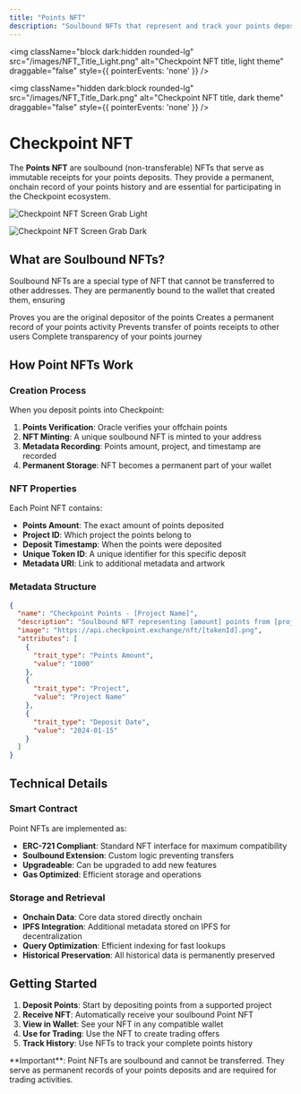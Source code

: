 ```yaml
---
title: "Points NFT"
description: "Soulbound NFTs that represent and track your points deposits"
---
```

<img 
  className="block dark:hidden rounded-lg" 
  src="/images/NFT_Title_Light.png" 
  alt="Checkpoint NFT title, light theme"
  draggable="false"
  style={{ pointerEvents: 'none' }}
/>

<img 
  className="hidden dark:block rounded-lg" 
  src="/images/NFT_Title_Dark.png" 
  alt="Checkpoint NFT title, dark theme"
  draggable="false"
  style={{ pointerEvents: 'none' }}
/>

# Checkpoint NFT

The **Points NFT** are soulbound (non-transferable) NFTs that serve as immutable receipts for your points deposits. They provide a permanent, onchain record of your points history and are essential for participating in the Checkpoint ecosystem.

<img 
  className="block dark:hidden rounded-lg" 
  src="/images/NFT_Screen_Light.png" 
  alt="Checkpoint NFT Screen Grab Light"
/>

<img 
  className="hidden dark:block rounded-lg" 
  src="/images/NFT_Screen_Dark.png" 
  alt="Checkpoint NFT Screen Grab Dark"
/>


## What are Soulbound NFTs?

Soulbound NFTs are a special type of NFT that cannot be transferred to other addresses. They are permanently bound to the wallet that created them, ensuring


<CardGroup cols={2}>
  <Card title="Authentic Ownership" icon="id-card">
    Proves you are the original depositor of the points
  </Card>
  <Card title="Immutable History" icon="timeline">
    Creates a permanent record of your points activity
  </Card>
  <Card title="Fraud Prevention" icon="receipt">
    Prevents transfer of points receipts to other users
  </Card>
  <Card title="Audit Trail" icon="swatchbook">
    Complete transparency of your points journey
  </Card>
</CardGroup>


## How Point NFTs Work

### Creation Process

When you deposit points into Checkpoint:

1. **Points Verification**: Oracle verifies your offchain points
2. **NFT Minting**: A unique soulbound NFT is minted to your address
3. **Metadata Recording**: Points amount, project, and timestamp are recorded
4. **Permanent Storage**: NFT becomes a permanent part of your wallet

### NFT Properties

Each Point NFT contains:

- **Points Amount**: The exact amount of points deposited
- **Project ID**: Which project the points belong to
- **Deposit Timestamp**: When the points were deposited
- **Unique Token ID**: A unique identifier for this specific deposit
- **Metadata URI**: Link to additional metadata and artwork

### Metadata Structure

```json
{
  "name": "Checkpoint Points - [Project Name]",
  "description": "Soulbound NFT representing [amount] points from [project]",
  "image": "https://api.checkpoint.exchange/nft/[tokenId].png",
  "attributes": [
    {
      "trait_type": "Points Amount",
      "value": "1000"
    },
    {
      "trait_type": "Project",
      "value": "Project Name"
    },
    {
      "trait_type": "Deposit Date",
      "value": "2024-01-15"
    }
  ]
}
```

## Technical Details

### Smart Contract

Point NFTs are implemented as:

- **ERC-721 Compliant**: Standard NFT interface for maximum compatibility
- **Soulbound Extension**: Custom logic preventing transfers
- **Upgradeable**: Can be upgraded to add new features
- **Gas Optimized**: Efficient storage and operations

### Storage and Retrieval

- **Onchain Data**: Core data stored directly onchain
- **IPFS Integration**: Additional metadata stored on IPFS for decentralization
- **Query Optimization**: Efficient indexing for fast lookups
- **Historical Preservation**: All historical data is permanently preserved


## Getting Started

1. **Deposit Points**: Start by depositing points from a supported project
2. **Receive NFT**: Automatically receive your soulbound Point NFT
3. **View in Wallet**: See your NFT in any compatible wallet
4. **Use for Trading**: Use the NFT to create trading offers
5. **Track History**: Use NFTs to track your complete points history

<Note>
  **Important**: Point NFTs are soulbound and cannot be transferred. They serve as permanent records of your points deposits and are required for trading activities.
</Note>